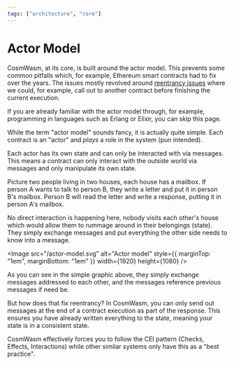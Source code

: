 ```yaml
---
tags: ["architecture", "core"]
---
```



# Actor Model

CosmWasm, at its core, is built around the actor model. This prevents some
common pitfalls which, for example, Ethereum smart contracts had to fix over the
years. The issues mostly revolved around [reentrancy issues](https://ethereum.org/en/developers/docs/smart-contracts/security/#reentrancy) where we could, for
example, call out to another contract before finishing the current execution.

<Callout>
  If you are already familiar with the actor model through, for example,
  programming in languages such as Erlang or Elixir, you can skip this page.
</Callout>

While the term "actor model" sounds fancy, it is actually quite simple. Each
contract is an "actor" and _plays_ a role in the system (pun intended).

Each actor has its own state and can only be interacted with via messages. This
means a contract can only interact with the outside world via messages and only
manipulate its own state.

Picture two people living in two houses, each house has a mailbox. If person A
wants to talk to person B, they write a letter and put it in person B's mailbox.
Person B will read the letter and write a response, putting it in person A's
mailbox.

No direct interaction is happening here, nobody visits each other's house which
would allow them to rummage around in their belongings (state). They simply
exchange messages and put everything the other side needs to know into a
message.

<Image
  src="/actor-model.svg"
  alt="Actor model"
  style={{ marginTop: "1em", marginBottom: "1em" }}
  width={1920}
  height={1080}
/>

As you can see in the simple graphic above, they simply exchange messages
addressed to each other, and the messages reference previous messages if need
be.

But how does that fix reentrancy? In CosmWasm, you can only send out messages at
the end of a contract execution as part of the response. This ensures you have
already written everything to the state, meaning your state is in a consistent
state.

CosmWasm effectively forces you to follow the CEI pattern (Checks, Effects,
Interactions) while other similar systems only have this as a "best practice".
